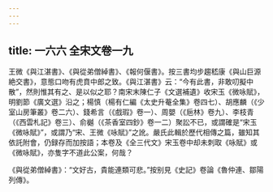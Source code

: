 ```yaml
---
---
---
```

title: 一六六 全宋文卷一九
---




王微《與江湛書》、《與從弟僧綽書》、《報何偃書》。按三書均步趨嵇康《與山巨源絶交書》，意態口吻有虎賁中郎之致。《與江湛書》云：“今有此書，非敢叨擬中散”，然則惟其有之、是以似之耶？南宋末陳仁子《文選補遺》收宋玉《微咏賦》，明劉節《廣文選》沿之；楊慎（楊有仁編《太史升菴全集》卷四七）、胡應麟（《少室山房筆叢》卷二六）、錢希言（《戲瑕》卷一）、周嬰（《巵林》卷九）、李枝青（《西雲札記》卷三）、俞樾（《茶香室四鈔》卷一二）聚訟不已，或謂確是“宋玉《微咏賦》”，或謂乃“宋、王微《咏賦》”之訛。嚴氏此輯於歷代相傳之篇，雖知其依託附會，仍録存而加按語；本卷及《全三代文》宋玉卷中却未刺取《咏賦》或《微咏賦》，亦隻字不道此公案，何哉？

《與從弟僧綽書》：“文好古，貴能連類可悲。”按别見《史記》卷論《魯仲連、鄒陽列傳》。